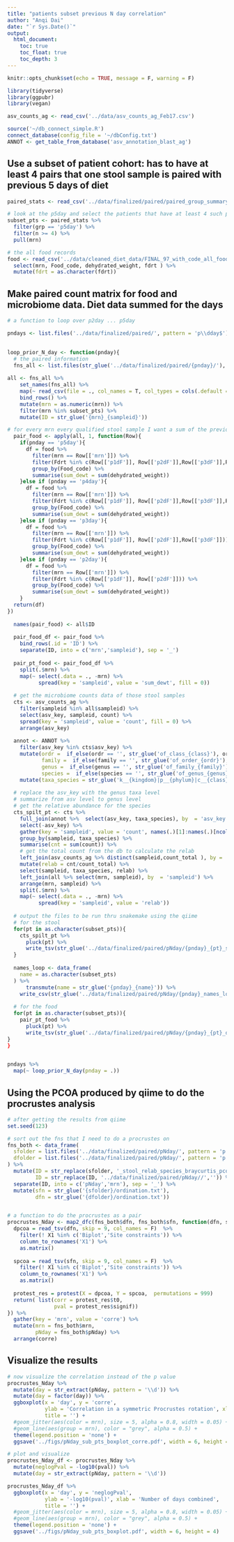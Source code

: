 ```yaml
---
title: "patients subset previous N day correlation"
author: "Anqi Dai"
date: "`r Sys.Date()`"
output:
  html_document:
    toc: true
    toc_float: true
    toc_depth: 3
---
```


```r
knitr::opts_chunk$set(echo = TRUE, message = F, warning = F)
```

```r
library(tidyverse)
library(ggpubr)
library(vegan)
```

```r
asv_counts_ag <- read_csv('../data/asv_counts_ag_Feb17.csv')

source('~/db_connect_simple.R')
connect_database(config_file = '~/dbConfig.txt')
ANNOT <- get_table_from_database('asv_annotation_blast_ag')
```

## Use a subset of patient cohort: has to have at least 4 pairs that one stool sample is paired with previous 5 days of diet

```r
paired_stats <- read_csv('../data/finalized/paired/paired_group_summary_stats.csv')

# look at the p5day and select the patients that have at least 4 such pairs
subset_pts <- paired_stats %>% 
  filter(grp == 'p5day') %>% 
  filter(n >= 4) %>% 
  pull(mrn)
```

```r
# the all food records
food <- read_csv('../data/cleaned_diet_data/FINAL_97_with_code_all_foods_drt_with_enteralTPN.csv') %>% 
  select(mrn, Food_code, dehydrated_weight, fdrt ) %>% 
  mutate(fdrt = as.character(fdrt))
```

## Make paired count matrix for food and microbiome data. Diet data summed for the days

```r
# a function to loop over p2day ... p5day

pndays <- list.files('../data/finalized/paired/', pattern = 'p\\dday$')

  
loop_prior_N_day <- function(pnday){
  # the paired information
  fns_all <- list.files(str_glue('../data/finalized/paired/{pnday}/'), full.names = T)
  
all <- fns_all %>% 
    set_names(fns_all) %>% 
    map(~ read_csv(file = ., col_names = T, col_types = cols(.default = col_character()))) %>% 
    bind_rows() %>% 
    mutate(mrn = as.numeric(mrn)) %>% 
    filter(mrn %in% subset_pts) %>% 
    mutate(ID = str_glue('{mrn}_{sampleid}'))
```


```r
# for every mrn every qualified stool sample I want a sum of the previous N days dehydrated weitght for that food code
  pair_food <- apply(all, 1, function(Row){
    if(pnday == 'p5day'){
      df = food %>% 
        filter(mrn == Row[['mrn']]) %>% 
        filter(Fdrt %in% c(Row[['p1dF']], Row[['p2dF']],Row[['p3dF']],Row[['p4dF']],Row[['p5dF']])) %>% 
        group_by(Food_code) %>% 
        summarise(sum_dewt = sum(dehydrated_weight))
    }else if (pnday == 'p4day'){
      df = food %>% 
        filter(mrn == Row[['mrn']]) %>% 
        filter(Fdrt %in% c(Row[['p1dF']], Row[['p2dF']],Row[['p3dF']],Row[['p4dF']])) %>% 
        group_by(Food_code) %>% 
        summarise(sum_dewt = sum(dehydrated_weight))
    }else if (pnday == 'p3day'){
      df = food %>% 
        filter(mrn == Row[['mrn']]) %>% 
        filter(Fdrt %in% c(Row[['p1dF']], Row[['p2dF']],Row[['p3dF']])) %>% 
        group_by(Food_code) %>% 
        summarise(sum_dewt = sum(dehydrated_weight))
    }else if (pnday == 'p2day'){
      df = food %>% 
        filter(mrn == Row[['mrn']]) %>% 
        filter(Fdrt %in% c(Row[['p1dF']], Row[['p2dF']])) %>% 
        group_by(Food_code) %>% 
        summarise(sum_dewt = sum(dehydrated_weight))
    }
  return(df)
})
  
  names(pair_food) <- all$ID
  
  pair_food_df <- pair_food %>% 
    bind_rows(.id = 'ID') %>% 
    separate(ID, into = c('mrn','sampleid'), sep = '_') 
  
  pair_pt_food <- pair_food_df %>% 
    split(.$mrn) %>% 
    map(~ select(.data = ., -mrn) %>% 
          spread(key = 'sampleid', value = 'sum_dewt', fill = 0))
  
  # get the microbiome counts data of those stool samples
  cts <- asv_counts_ag %>% 
    filter(sampleid %in% all$sampleid) %>% 
    select(asv_key, sampleid, count) %>% 
    spread(key = 'sampleid', value = 'count', fill = 0) %>% 
    arrange(asv_key)  
  
  annot <- ANNOT %>% 
    filter(asv_key %in% cts$asv_key) %>% 
    mutate(ordr =  if_else(ordr == '', str_glue('of_class_{class}'), ordr),
           family =  if_else(family == '', str_glue('of_order_{ordr}'), family),
           genus =  if_else(genus == '', str_glue('of_family_{family}'), genus),
           species =  if_else(species == '', str_glue('of_genus_{genus}'), species)) %>% 
    mutate(taxa_species = str_glue('k__{kingdom}|p__{phylum}|c__{class}|o__{ordr}|f__{family}|g__{genus}|s__{species}'))
  
  # replace the asv_key with the genus taxa level
  # summarize from asv level to genus level
  # get the relative abundance for the species
  cts_spilt_pt <- cts %>% 
    full_join(annot %>%  select(asv_key, taxa_species), by  = 'asv_key') %>% 
    select(-asv_key) %>% 
    gather(key = 'sampleid', value = 'count', names(.)[1]:names(.)[ncol(.) - 1]) %>% 
    group_by(sampleid, taxa_species) %>% 
    summarise(cnt = sum(count)) %>% 
    # get the total count from the db to calculate the relab
    left_join(asv_counts_ag %>% distinct(sampleid,count_total ), by = 'sampleid') %>% 
    mutate(relab = cnt/count_total) %>% 
    select(sampleid, taxa_species, relab) %>% 
    left_join(all %>% select(mrn, sampleid), by  = 'sampleid') %>% 
    arrange(mrn, sampleid) %>% 
    split(.$mrn) %>% 
    map(~ select(.data = ., -mrn) %>% 
          spread(key = 'sampleid', value = 'relab'))
  
  # output the files to be run thru snakemake using the qiime
  # for the stool
  for(pt in as.character(subset_pts)){
    cts_spilt_pt %>% 
      pluck(pt) %>% 
      write_tsv(str_glue('../data/finalized/paired/pNday/{pnday}_{pt}_stool_relab_species.tsv'))
  }
  
  names_loop <- data_frame(
    name = as.character(subset_pts) 
  ) %>% 
      transmute(name = str_glue('{pnday}_{name}')) %>% 
    write_csv(str_glue('../data/finalized/paired/pNday/{pnday}_names_loop.csv'), col_names = F)
  
  # for the food
  for(pt in as.character(subset_pts)){
    pair_pt_food %>% 
      pluck(pt) %>% 
      write_tsv(str_glue('../data/finalized/paired/pNday/{pnday}_{pt}_diet_foodID_dehydrated_weight_per_pt.tsv'))
}
}


pndays %>% 
  map(~ loop_prior_N_day(pnday = .))

```

## Using the PCOA produced by qiime to do the procrustes analysis 

```r
# after getting the results from qiime 
set.seed(123)

# sort out the fns that I need to do a procrustes on
fns_both <- data_frame(
  sfolder = list.files('../data/finalized/paired/pNday/', pattern = 'p.day.+_stool_relab_species_braycurtis_pcoa$', full.names = T),
  dfolder = list.files('../data/finalized/paired/pNday/', pattern = 'p.day.+_diet_foodID_dehydrated_weight_per_pt_unweighted_unifrac_pcoa$', full.names = T)
) %>% 
  mutate(ID = str_replace(sfolder, '_stool_relab_species_braycurtis_pcoa', ''),
         ID = str_replace(ID, '../data/finalized/paired/pNday//','')) %>% 
  separate(ID, into = c('pNday','mrn'), sep = '_') %>% 
  mutate(sfn = str_glue('{sfolder}/ordination.txt'),
         dfn = str_glue('{dfolder}/ordination.txt'))


# a function to do the procrustes as a pair
procrustes_Nday <- map2_dfc(fns_both$dfn, fns_both$sfn, function(dfn, sfn){
  dpcoa = read_tsv(dfn, skip = 9, col_names = F)  %>% 
    filter(! X1 %in% c('Biplot','Site constraints')) %>% 
    column_to_rownames('X1') %>% 
    as.matrix()
  
  spcoa = read_tsv(sfn, skip = 9, col_names = F)  %>% 
    filter(! X1 %in% c('Biplot','Site constraints')) %>% 
    column_to_rownames('X1') %>% 
    as.matrix()
  
  protest_res = protest(X = dpcoa, Y = spcoa,  permutations = 999)
  return( list(corr = protest_res$t0,
               pval = protest_res$signif))
}) %>% 
  gather(key = 'mrn', value = 'corre') %>% 
  mutate(mrn = fns_both$mrn,
         pNday = fns_both$pNday) %>% 
  arrange(corre)
```



## Visualize the results

```r
# now visualize the correlation instead of the p value
procrustes_Nday %>% 
  mutate(day = str_extract(pNday, pattern = '\\d')) %>% 
  mutate(day = factor(day)) %>% 
  ggboxplot(x = 'day', y = 'corre', 
            ylab = 'Correlation in a symmetric Procrustes rotation', xlab = 'Number of days combined',
            title = '') +
  #geom_jitter(aes(color = mrn), size = 5, alpha = 0.8, width = 0.05) +
  #geom_line(aes(group = mrn), color = "grey", alpha = 0.5) +
  theme(legend.position = 'none') +
  ggsave('../figs/pNday_sub_pts_boxplot_corre.pdf', width = 6, height = 4) 
```


```r
# plot and visualize
procrustes_Nday_df <- procrustes_Nday %>% 
  mutate(neglogPval = -log10(pval)) %>% 
  mutate(day = str_extract(pNday, pattern = '\\d')) 

procrustes_Nday_df %>% 
  ggboxplot(x = 'day', y = 'neglogPval', 
            ylab = '-log10(pval)', xlab = 'Number of days combined',
            title = '') +
  #geom_jitter(aes(color = mrn), size = 5, alpha = 0.8, width = 0.05) +
  #geom_line(aes(group = mrn), color = "grey", alpha = 0.5) +
  theme(legend.position = 'none') +
  ggsave('../figs/pNday_sub_pts_boxplot.pdf', width = 6, height = 4) 


```

